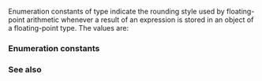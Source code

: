 {{cpp/title|float_round_style}}
{{cpp/types/numeric_limits/navbar}}

{{dcl begin}}
{{dcl header|limits}}
{{dcl|1=
enum float_round_style {
    round_indeterminate       = -1,
    round_toward_zero         = 0,
    round_to_nearest          = 1,
    round_toward_infinity     = 2,
    round_toward_neg_infinity = 3
};
}}
{{dcl end}}

Enumeration constants of type {{tt|std::float_round_style}} indicate the rounding style used by floating-point arithmetic whenever a result of an expression is stored in an object of a floating-point type. The values are:

===Enumeration constants===
{{dsc begin}}
{{dsc hitem|Name|Definition}}
{{dsc|{{lc|std::round_indeterminate}}|Rounding style cannot be determined}}
{{dsc|{{lc|std::round_toward_zero}}|Rounding toward zero}}
{{dsc|{{lc|std::round_to_nearest}}|Rounding toward nearest representable value}}
{{dsc|{{lc|std::round_toward_infinity}}|Rounding toward positive infinity}}
{{dsc|{{lc|std::round_toward_neg_infinity}}|Rounding toward negative infinity}}
{{dsc end}}

===See also===
{{dsc begin}}
{{dsc inc|cpp/types/numeric_limits/dsc round_style}}
{{dsc inc|cpp/numeric/fenv/dsc FE_round}}
{{dsc end}}

{{langlinks|de|es|fr|it|ja|pt|ru|zh}}